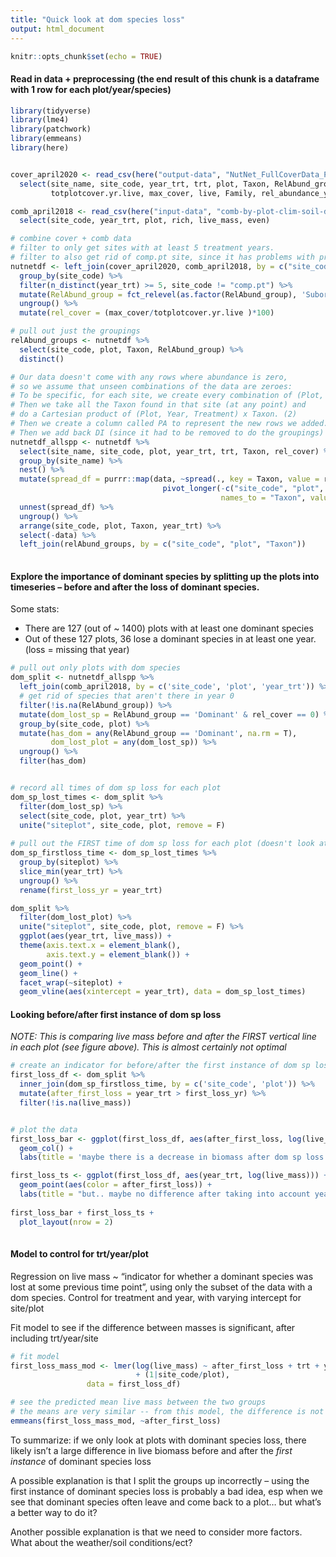 ```yaml
---
title: "Quick look at dom species loss"
output: html_document
---
```


```r
knitr::opts_chunk$set(echo = TRUE)

```


#### Read in data + preprocessing (the end result of this chunk is a dataframe with 1 row for each plot/year/species)

```r
library(tidyverse)
library(lme4)
library(patchwork)
library(emmeans)
library(here)


cover_april2020 <- read_csv(here("output-data", "NutNet_FullCoverData_ProcessedApril2020.csv")) %>%
  select(site_name, site_code, year_trt, trt, plot, Taxon, RelAbund_group, DI,
         totplotcover.yr.live, max_cover, live, Family, rel_abundance_year0)

comb_april2018 <- read_csv(here("input-data", "comb-by-plot-clim-soil-diversity-09-Apr-2018.csv")) %>%
  select(site_code, year_trt, plot, rich, live_mass, even)

# combine cover + comb data
# filter to only get sites with at least 5 treatment years.
# filter to also get rid of comp.pt site, since it has problems with pretreatment data
nutnetdf <- left_join(cover_april2020, comb_april2018, by = c("site_code", "plot", "year_trt")) %>%
  group_by(site_code) %>%
  filter(n_distinct(year_trt) >= 5, site_code != "comp.pt") %>%
  mutate(RelAbund_group = fct_relevel(as.factor(RelAbund_group), 'Subordinate', after = 1)) %>%
  ungroup() %>%
  mutate(rel_cover = (max_cover/totplotcover.yr.live )*100)

# pull out just the groupings
relAbund_groups <- nutnetdf %>%
  select(site_code, plot, Taxon, RelAbund_group) %>%
  distinct()

# Our data doesn't come with any rows where abundance is zero, 
# so we assume that unseen combinations of the data are zeroes:
# To be specific, for each site, we create every combination of (Plot, Year, Treatment) within that site (1)
# Then we take all the Taxon found in that site (at any point) and
# do a Cartesian product of (Plot, Year, Treatment) x Taxon. (2)
# Then we create a column called PA to represent the new rows we added. (3)
# Then we add back DI (since it had to be removed to do the groupings) (4)
nutnetdf_allspp <- nutnetdf %>%
  select(site_name, site_code, plot, year_trt, trt, Taxon, rel_cover) %>%
  group_by(site_name) %>%
  nest() %>% 
  mutate(spread_df = purrr::map(data, ~spread(., key = Taxon, value = rel_cover, fill = 0) %>% #(1)
                                  pivot_longer(-c("site_code", "plot", "year_trt", "trt"), 
                                               names_to = "Taxon", values_to = "rel_cover"))) %>% #(2)
  unnest(spread_df) %>%
  ungroup() %>%
  arrange(site_code, plot, Taxon, year_trt) %>%
  select(-data) %>%
  left_join(relAbund_groups, by = c("site_code", "plot", "Taxon"))
  

```

#### Explore the importance of dominant species by splitting up the plots into timeseries -- before and after the loss of dominant species.

Some stats: 

* There are 127 (out of ~ 1400) plots with at least one dominant species
* Out of these 127 plots, 36 lose a dominant species in at least one year. (loss = missing that year)

```r
# pull out only plots with dom species
dom_split <- nutnetdf_allspp %>%
  left_join(comb_april2018, by = c('site_code', 'plot', 'year_trt')) %>%
  # get rid of species that aren't there in year 0
  filter(!is.na(RelAbund_group)) %>%
  mutate(dom_lost_sp = RelAbund_group == 'Dominant' & rel_cover == 0) %>%
  group_by(site_code, plot) %>%
  mutate(has_dom = any(RelAbund_group == 'Dominant', na.rm = T),
         dom_lost_plot = any(dom_lost_sp)) %>%
  ungroup() %>%
  filter(has_dom)


# record all times of dom sp loss for each plot
dom_sp_lost_times <- dom_split %>%
  filter(dom_lost_sp) %>%
  select(site_code, plot, year_trt) %>%
  unite("siteplot", site_code, plot, remove = F)
  
# pull out the FIRST time of dom sp loss for each plot (doesn't look at whether the sp comes back)
dom_sp_firstloss_time <- dom_sp_lost_times %>%
  group_by(siteplot) %>%
  slice_min(year_trt) %>%
  ungroup() %>%
  rename(first_loss_yr = year_trt)

dom_split %>%
  filter(dom_lost_plot) %>%
  unite("siteplot", site_code, plot, remove = F) %>%
  ggplot(aes(year_trt, live_mass)) + 
  theme(axis.text.x = element_blank(),
        axis.text.y = element_blank()) + 
  geom_point() + 
  geom_line() + 
  facet_wrap(~siteplot) +
  geom_vline(aes(xintercept = year_trt), data = dom_sp_lost_times)
```

#### Looking before/after first instance of dom sp loss

*NOTE: This is comparing live mass before and after the FIRST vertical line in each plot (see figure above). This is almost certainly not optimal*
```r
# create an indicator for before/after the first instance of dom sp loss in each plot
first_loss_df <- dom_split %>%
  inner_join(dom_sp_firstloss_time, by = c('site_code', 'plot')) %>%
  mutate(after_first_loss = year_trt > first_loss_yr) %>%
  filter(!is.na(live_mass))


# plot the data
first_loss_bar <- ggplot(first_loss_df, aes(after_first_loss, log(live_mass))) +
  geom_col() +
  labs(title = 'maybe there is a decrease in biomass after dom sp loss (?)')

first_loss_ts <- ggplot(first_loss_df, aes(year_trt, log(live_mass))) +
  geom_point(aes(color = after_first_loss)) +
  labs(title = "but.. maybe no difference after taking into account year_trt (?)")
  
first_loss_bar + first_loss_ts + 
  plot_layout(nrow = 2)
  
```

#### Model to control for trt/year/plot

Regression on live mass ~ "indicator for whether a dominant species was lost at some previous time point", using only the subset of the data with a dom species. Control for treatment and year, with varying intercept for site/plot 

Fit model to see if the difference between masses is significant, after including trt/year/site
```r
# fit model
first_loss_mass_mod <- lmer(log(live_mass) ~ after_first_loss + trt + year_trt 
                            + (1|site_code/plot), 
                 data = first_loss_df)

# see the predicted mean live mass between the two groups
# the means are very similar -- from this model, the difference is not significant.
emmeans(first_loss_mass_mod, ~after_first_loss)
```

To summarize: if we only look at plots with dominant species loss, there likely isn't a large difference in live biomass before and after the *first instance* of dominant species loss

A possible explanation is that I split the groups up incorrectly -- using the first instance of dominant species loss is probably a bad idea, esp when we see that dominant species often leave and come back to a plot... but what's a better way to do it?

Another possible explanation is that we need to consider more factors. What about the weather/soil conditions/ect?

